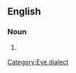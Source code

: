 ==English==
===Noun===
{{infl|en|noun}}
#{{chiefly|jocular}} {{eye dialect|[[education]]}}

[[Category:Eye dialect]]